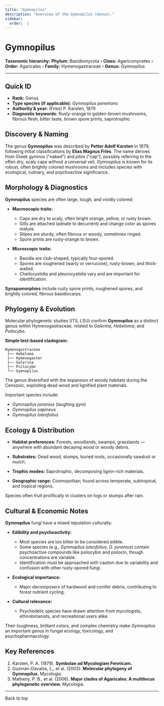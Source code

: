 ```yaml
---
title: "Gymnopilus"
description: "Overview of the Gymnopilus (Genus)."
sidebar:
  order: -1
---
```



# Gymnopilus <Badge variant="note" text="Genus" />

**Taxonomic hierarchy:** **Phylum:** Basidiomycota › **Class:** Agaricomycetes › **Order:** Agaricales › **Family:** Hymenogastraceae › **Genus:** Gymnopilus

---

## Quick ID
* **Rank:** Genus  
* **Type species (if applicable):** _Gymnopilus penetrans_  
* **Authority & year:** (Fries) P. Karsten, 1879  
* **Diagnostic keywords:** Rusty-orange to golden-brown mushrooms, fibrous flesh, bitter taste, brown spore prints, saprotrophic  

## Discovery & Naming
The genus **Gymnopilus** was described by **Petter Adolf Karsten** in 1879, following initial classifications by **Elias Magnus Fries**. The name derives from Greek _gymnos_ ("naked") and _pilos_ ("cap"), possibly referring to the often dry, scaly caps without a universal veil. _Gymnopilus_ is known for its robust, often brightly colored mushrooms and includes species with ecological, culinary, and psychoactive significance.

## Morphology & Diagnostics
**Gymnopilus** species are often large, tough, and vividly colored:

- **Macroscopic traits:**
  - Caps are dry to scaly, often bright orange, yellow, or rusty brown.
  - Gills are attached (adnate to decurrent) and change color as spores mature.
  - Stipes are sturdy, often fibrous or woody, sometimes ringed.
  - Spore prints are rusty-orange to brown.

- **Microscopic traits:**
  - Basidia are club-shaped, typically four-spored.
  - Spores are roughened (warty or verrucose), rusty-brown, and thick-walled.
  - Cheilocystidia and pleurocystidia vary and are important for identification.

**Synapomorphies** include rusty spore prints, roughened spores, and brightly colored, fibrous basidiocarps.

## Phylogeny & Evolution
Molecular phylogenetic studies (ITS, LSU) confirm **Gymnopilus** as a distinct genus within Hymenogastraceae, related to _Galerina_, _Hebeloma_, and _Psilocybe_.

**Simple text-based cladogram:**
```
Hymenogastraceae
 ├── Hebeloma
 ├── Hymenogaster
 ├── Galerina
 ├── Psilocybe
 └── Gymnopilus
```
The genus diversified with the expansion of woody habitats during the Cenozoic, exploiting dead wood and lignified plant materials.

Important species include:

- _Gymnopilus junonius_ (laughing gym)
- _Gymnopilus sapineus_
- _Gymnopilus luteofolius_

## Ecology & Distribution
- **Habitat preferences:** Forests, woodlands, swamps, grasslands — anywhere with abundant decaying wood or woody debris.
- **Substrates:** Dead wood, stumps, buried roots, occasionally sawdust or mulch.
- **Trophic modes:** Saprotrophic, decomposing lignin-rich materials.

- **Geographic range:** Cosmopolitan; found across temperate, subtropical, and tropical regions.

Species often fruit prolifically in clusters on logs or stumps after rain.

## Cultural & Economic Notes
**Gymnopilus** fungi have a mixed reputation culturally:

- **Edibility and psychoactivity:**
  - Most species are too bitter to be considered edible.
  - Some species (e.g., _Gymnopilus luteofolius_, _G. junonius_) contain psychoactive compounds like psilocybin and psilocin, though concentrations are variable.
  - Identification must be approached with caution due to variability and confusion with other rusty-spored fungi.

- **Ecological importance:**
  - Major decomposers of hardwood and conifer debris, contributing to forest nutrient cycling.

- **Cultural relevance:**
  - Psychedelic species have drawn attention from mycologists, ethnobotanists, and recreational users alike.

Their toughness, brilliant colors, and complex chemistry make _Gymnopilus_ an important genus in fungal ecology, toxicology, and psychopharmacology.

## Key References
1. Karsten, P. A. (1879). **Symbolae ad Mycologiam Fennicam.**  
2. Guzmán-Dávalos, L., et al. (2003). **Molecular phylogeny of Gymnopilus.** Mycologia.  
3. Matheny, P. B., et al. (2006). **Major clades of Agaricales: A multilocus phylogenetic overview.** Mycologia.  

---

<LinkButton href="#top" variant="minimal" icon="arrow-up">
  Back to top
</LinkButton>

